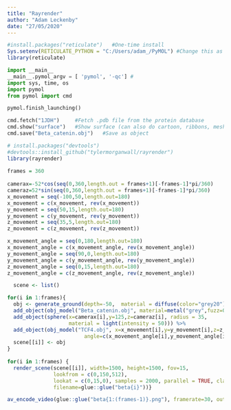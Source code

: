 ---
title: "Rayrender"
author: "Adam Leckenby"
date: "27/05/2020"
---

```{r, Generate Python Environment}
#install.packages("reticulate")   #One-time install
Sys.setenv(RETICULATE_PYTHON = "C:/Users/adam_/PyMOL") #Change this as necessary
library(reticulate)
```

```{python, Convert .pdb files into objects}
import __main__
__main__.pymol_argv = [ 'pymol', '-qc'] #
import sys, time, os
import pymol
from pymol import cmd

pymol.finish_launching()

cmd.fetch("1JDH")     #Fetch .pdb file from the protein database
cmd.show("surface")   #Show surface (can also do cartoon, ribbons, mesh etc)
cmd.save("Beta_catenin.obj")   #Save as object
```

```{r, Rayrender}
# install.packages("devtools")
#devtools::install_github("tylermorganwall/rayrender")
library(rayrender)
 
frames = 360
 
camerax=-52*cos(seq(0,360,length.out = frames+1)[-frames-1]*pi/360)
cameraz=52*sin(seq(0,360,length.out = frames+1)[-frames-1]*pi/360)
x_movement = seq(-100,50,length.out=180)
x_movement = c(x_movement, rev(x_movement))
y_movement = seq(50,15,length.out=180)
y_movement = c(y_movement, rev(y_movement))
z_movement = seq(35,5,length.out=180)
z_movement = c(z_movement, rev(z_movement))

x_movement_angle = seq(0,180,length.out=180)
x_movement_angle = c(x_movement_angle, rev(x_movement_angle))
y_movement_angle = seq(90,0,length.out=180)
y_movement_angle = c(y_movement_angle, rev(y_movement_angle))
z_movement_angle = seq(0,15,length.out=180)
z_movement_angle = c(z_movement_angle, rev(z_movement_angle))

  scene <- list()

for(i in 1:frames){
  obj <- generate_ground(depth=-50,  material = diffuse(color="grey20")) %>%
  add_object(obj_model("Beta_catenin.obj", material=metal("grey",fuzz=0.8),x=0,y=0,z=0)) %>%
  add_object(sphere(x=camerax[i],y=125,z=cameraz[i], radius = 35,
                    material = light(intensity = 50))) %>% 
  add_object(obj_model("TCF4.obj", x=x_movement[i],y=y_movement[i],z=z_movement[i], material=metal("red"), 
                         angle=c(x_movement_angle[i],y_movement_angle[i],z_movement_angle[i])))
  scene[[i]] <- obj
}
  
for(i in 1:frames) {
  render_scene(scene[[i]], width=1500, height=1500, fov=15,
               lookfrom = c(0,150,512),
               lookat = c(0,15,0), samples = 2000, parallel = TRUE, clamp_value = 1.5,
               filename=glue::glue("beta{i}"))}

av_encode_video(glue::glue("beta{1:(frames-1)}.png"), framerate=30, output = "rbeta.mp4")
```